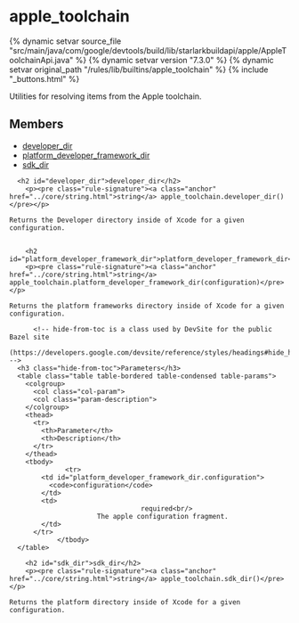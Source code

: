 <html devsite>
<head>
  <meta name="project_path" value="/_project.yaml">
  <meta name="book_path" value="/versions/7.3.0/_book.yaml">
</head>
<body>

<h1 class="page-title" id="modules.apple_toolchain">apple_toolchain</h1>

{% dynamic setvar source_file "src/main/java/com/google/devtools/build/lib/starlarkbuildapi/apple/AppleToolchainApi.java" %}
{% dynamic setvar version "7.3.0" %}
{% dynamic setvar original_path "/rules/lib/builtins/apple_toolchain" %}
{% include "_buttons.html" %}
<!-- {% raw %} -->

Utilities for resolving items from the Apple toolchain.

<h2>Members</h2>
<ul>
    <li>
    <a href="#developer_dir">developer_dir</a>
  </li>
      <li>
    <a href="#platform_developer_framework_dir">platform_developer_framework_dir</a>
  </li>
      <li>
    <a href="#sdk_dir">sdk_dir</a>
  </li>
  </ul>

      <h2 id="developer_dir">developer_dir</h2>
        <p><pre class="rule-signature"><a class="anchor" href="../core/string.html">string</a> apple_toolchain.developer_dir()</pre></p>

    Returns the Developer directory inside of Xcode for a given configuration.


        <h2 id="platform_developer_framework_dir">platform_developer_framework_dir</h2>
        <p><pre class="rule-signature"><a class="anchor" href="../core/string.html">string</a> apple_toolchain.platform_developer_framework_dir(configuration)</pre></p>

    Returns the platform frameworks directory inside of Xcode for a given configuration.

          <!-- hide-from-toc is a class used by DevSite for the public Bazel site
      (https://developers.google.com/devsite/reference/styles/headings#hide_headings_from_the_toc) -->
      <h3 class="hide-from-toc">Parameters</h3>
      <table class="table table-bordered table-condensed table-params">
        <colgroup>
          <col class="col-param">
          <col class="param-description">
        </colgroup>
        <thead>
          <tr>
            <th>Parameter</th>
            <th>Description</th>
          </tr>
        </thead>
        <tbody>
                  <tr>
            <td id="platform_developer_framework_dir.configuration">
              <code>configuration</code>
            </td>
            <td>
                                     required<br/>
                          The apple configuration fragment.
            </td>
          </tr>
                </tbody>
      </table>

        <h2 id="sdk_dir">sdk_dir</h2>
        <p><pre class="rule-signature"><a class="anchor" href="../core/string.html">string</a> apple_toolchain.sdk_dir()</pre></p>

    Returns the platform directory inside of Xcode for a given configuration.



</body>
</html>

<!-- {% endraw %} -->
